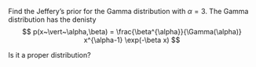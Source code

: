 Find the Jeffery's prior for the Gamma distribution with $\alpha = 3$. The Gamma distribution has the denisty
$$
p(x~\vert~\alpha,\beta) = \frac{\beta^{\alpha}}{\Gamma(\alpha)} x^{\alpha-1} \exp(-\beta x)
$$

Is it a proper distribution?